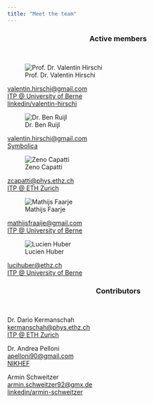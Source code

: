 ```yaml
---
title: "Meet the team"
---
```


### Active members {style="text-align: center;"}
\

::: {.grid}

::: {.g-col-5}
![Prof. Dr. Valentin Hirschi](./resources/mugshots/ValentinHirschi.jpg)

[valentin.hirschi@gmail.com](mailto:valentin.hirschi@itp.unibe.ch)\
[ITP @ University of Berne](https://www.itp.unibe.ch/about_us/people/people/index_eng.html?id=248)\
[linkedin/valentin-hirschi](https://www.linkedin.com/in/valentin-hirschi)
:::

::: {.g-col-5}
![Dr. Ben Ruijl](./resources/mugshots/BenRuijl.jpg)

[valentin.hirschi@gmail.com](mailto:benruyl@gmail.com)\
[Symbolica](https://symbolica.ch)
:::

::: {.g-col-5}
![Zeno Capatti](./resources/mugshots/ZenoCapatti.jpg)

[zcapatti@phys.ethz.ch](zcapatti@phys.ethz.ch)\
[ITP @ ETH Zurich](https://itp.phys.ethz.ch/people/person-detail.MjQyNTU5.TGlzdC84NDYsLTE5MDQ4MDM5ODI=.html)
:::

::: {.g-col-5}
![Mathijs Faarje](./resources/mugshots/MathijsFraaije.jpg)

[mathijsfraaije@gmail.com](mathijsfraaije@gmail.com)\
[ITP @ University of Berne](TBD)
:::

::: {.g-col-5}
![Lucien Huber](./resources/mugshots/LucienHuber.jpg)

[lucihuber@ethz.ch](lucihuber@ethz.ch)\
[ITP @ University of Berne](TBD)
:::

:::

### Contributors {style="text-align: center;"}
\

::: {.grid}

::: {.g-col-5}
Dr. Dario Kermanschah\
[kermanschah@phys.ethz.ch](kermanschah@phys.ethz.ch)\
[ITP @ ETH Zurich](https://itp.phys.ethz.ch/people/person-detail.MTk5NTQy.TGlzdC84NDYsLTE5MDQ4MDM5ODI=.html)
:::

::: {.g-col-5}
Dr. Andrea Pelloni\
[apelloni90@gmail.com](apelloni90@gmail.com)\
[NIKHEF](https://theory.web.nikhef.nl/people/)
:::

::: {.g-col-5}
Armin Schweitzer\
[armin.schweitzer92@gmx.de](armin.schweitzer92@gmx.de)\
[linkedin/armin-schweitzer](https://www.linkedin.com/in/armin-schweitzer)
:::

:::